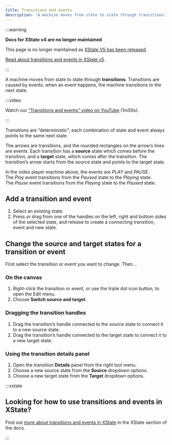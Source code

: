 ```yaml
---
title: Transitions and events
description: 'A machine moves from state to state through transitions. Transitions are caused by events; when an event happens, the machine transitions to the next state.'
---
```


:::warning

**Docs for XState v4 are no longer maintained**

This page is no longer maintained as [XState V5 has been released](/blog/2023-12-01-xstate-v5).

[Read about transitions and events in XState v5](/docs/transitions).

:::

A machine moves from state to state through **transitions**. Transitions are caused by events; when an event happens, the machine transitions to the next state.

:::video

Watch our [“Transitions and events” video on YouTube](https://www.youtube.com/watch?v=0qgP4RZyq58&list=PLvWgkXBB3dd4I_l-djWVU2UGPyBgKfnTQ&index=4) (1m50s).

:::

Transitions are “deterministic”; each combination of state and event always points to the same next state.

The arrows are transitions, and the rounded rectangles on the arrow’s lines are events. Each transition has a **source** state which comes before the transition, and a **target** state, which comes after the transition. The transition’s arrow starts from the source state and points to the target state.

<EmbedMachine
  name="Video player"
  embedURL="https://stately.ai/registry/editor/embed/e13bef2b-bb13-4465-96ac-0bc25340688e?machineId=9630e3b7-9f8e-4dc9-8b55-661f854d28b7"
/>

In the video player machine above, the events are *PLAY* and *PAUSE*. The *Play* event transitions from the *Paused* state to the *Playing* state. The *Pause* event transitions from the *Playing* state to the *Paused* state.

## Add a transition and event

1. Select an existing state.
2. Press or drag from one of the <Plus size={18} /> handles on the left, right and bottom sides of the selected state, and release to create a connecting transition, event and new state.

## Change the source and target states for a transition or event

First select the transition or event you want to change. Then…

### On the canvas

1. Right-click the transition or event, or use the <MoreHorizontal size={18} /> triple dot icon button, to open the Edit menu.
2. Choose **Switch source and target**.

### Dragging the transition handles

1. Drag the transition’s handle connected to the source state to connect it to a new source state.
2. Drag the transition’s handle connected to the target state to connect it to a new target state.

### Using the transition details panel

1. Open the transition <Info size={18} /> **Details** panel from the right tool menu.
2. Choose a new source state from the **Source** dropdown options.
3. Choose a new target state from the **Target** dropdown options.

:::xstate

## Looking for how to use transitions and events in XState?

Find out [more about transitions and events in XState](/xstate/basics/what-is-a-statechart.mdx#transitions-and-events) in the XState section of the docs.

:::

